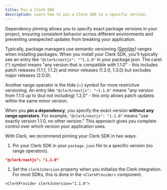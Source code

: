 ```yaml
---
title: Pin a Clerk SDK
description: Learn how to pin a Clerk SDK to a specific version.
---
```


Dependency pinning allows you to specify exact package versions in your project, ensuring consistent behavior across different environments and preventing unexpected updates from breaking your application.

Typically, package managers use semantic versioning ([SemVer](https://semver.org/)) ranges when installing packages. When you install your Clerk SDK, you'll typically see an entry like `"@clerk/nextjs": "^1.1.0"` in your package.json. The caret (^) symbol means "any version that is compatible with 1.1.0" - this includes patch releases (1.1.1, 1.1.2) and minor releases (1.2.0, 1.3.0) but excludes major releases (2.0.0).

Another range operator is the tilde (\~) symbol for more restrictive versioning. An entry like `"@clerk/nextjs": "~1.1.0"` means "any version from 1.1.0 up to (but not including) 1.2.0" - this only allows patch updates within the same minor version.

When you **pin a dependency**, you specify the exact version **without any range operators**. For example, `"@clerk/nextjs": "1.1.0"` means "use exactly version 1.1.0, no other version." This approach gives you complete control over which version your application uses.

With Clerk, we recommend pinning your Clerk SDK in two ways:

1. Pin your Clerk SDK in your `package.json` file to a specific version (no range operators).
```json {{ filename: 'package.json' }}
"@clerk/nextjs": "1.1.0"
```
1. Set the `clerkJsVersion` property when you initialize the Clerk integration. For most SDKs, this is done in the `<ClerkProvider>` component.
```tsx
<ClerkProvider clerkJsVersion="1.1.0">
```
